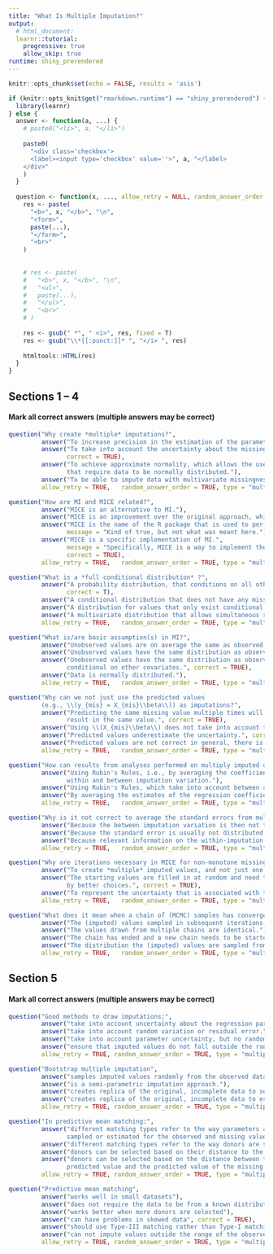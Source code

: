 ```yaml
---
title: "What Is Multiple Imputation?"
output: 
  # html_document:
  learnr::tutorial:
    progressive: true
    allow_skip: true
runtime: shiny_prerendered
---
```


```r
knitr::opts_chunk$set(echo = FALSE, results = 'asis')
```

```r
if (knitr::opts_knit$get("rmarkdown.runtime") == "shiny_prerendered") {
  library(learnr)
} else {
  answer <- function(a, ...) {
    # paste0("<li>", a, "</li>")
    
    paste0(
      "<div class='checkbox'>
      <label><input type='checkbox' value=''>", a, "</label>
    </div>"
    )
  }
  
  question <- function(x, ..., allow_retry = NULL, random_answer_order = NULL, type = NULL) {
    res <- paste(
      "<b>", x, "</b>", "\n",
      "<form>",
      paste(...),
      "</form>",
      "<br>"
    )
    
    
    # res <- paste(
    #   "<b>", x, "</b>", "\n",
    #   "<ul>",
    #   paste(...),
    #   "</ul>",
    #   "<br>"
    # )
    
    res <- gsub(" *", " <i>", res, fixed = T)
    res <- gsub("\\*[[:punct:]]* ", "</i> ", res)
    
    htmltools::HTML(res)
  }
}

```


## Sections 1 -- 4
#### Mark all correct answers (multiple answers may be correct)
```r
question("Why create *multiple* imputations?",
         answer("To increase precision in the estimation of the parameters."),
         answer("To take into account the uncertainty about the missing values.",
                correct = TRUE),
         answer("To achieve approximate normality, which allows the use of methods 
                that require data to be normally distributed."),
         answer("To be able to impute data with multivariate missingness."),
         allow_retry = TRUE,   random_answer_order = TRUE, type = "multiple")
```


```r
question("How are MI and MICE related?",
         answer("MICE is an alternative to MI."),
         answer("MICE is an improvement over the original approach, which is MI."),
         answer("MICE is the name of the R package that is used to perform MI.",
                message = "Kind of true, but not what was meant here."),
         answer("MICE is a specific implementation of MI.",
                message = "Specifically, MICE is a way to implement the imputation step of MI.",
                correct = TRUE),
         allow_retry = TRUE,   random_answer_order = TRUE, type = "multiple")
```


```r
question("What is a *full conditional distribution* ?",
         answer("A probability distribution, that conditions on all other variables.",
                correct = T),
         answer("A conditional distribution that does not have any missing values."),
         answer("A distribution for values that only exist conditional on the value on some other variable."),
         answer("A multivariate distribution that allows simultaneous sampling of multiple values."),
         allow_retry = TRUE,   random_answer_order = TRUE, type = "multiple")
```


```r
question("What is/are basic assumption(s) in MI?",
         answer("Unobserved values are on average the same as observed values."),
         answer("Unobserved values have the same distribution as observed values."),
         answer("Unobserved values have the same distribution as observed values,
                conditional on other covariates.", correct = TRUE),
         answer("Data is normally distributed."),
         allow_retry = TRUE,   random_answer_order = TRUE, type = "multiple")
```


```r
question("Why can we not just use the predicted values 
         (e.g., \\(y_{mis} = X_{mis}\\beta\\)) as imputations?",
         answer("Predicting the same missing value multiple times will always
                result in the same value.", correct = TRUE),
         answer("Using \\(X_{mis}\\beta\\) does not take into account the uncertainty about \\(\\beta\\).", correct = TRUE),
         answer("Predicted values underestimate the uncertainty.", correct = TRUE),
         answer("Predicted values are not correct in general, there is always random variation.", correct = TRUE),
         allow_retry = TRUE,   random_answer_order = TRUE, type = "multiple")
```

```r
question("How can results from analyses performed on multiply imputed data be combined?",
         answer("Using Rubin's Rules, i.e., by averaging the coefficients and the 
                within and between imputation variation."),
         answer("Using Rubin's Rules, which take into account between and within imputation variability.", correct = TRUE),
         answer("By averaging the estimates of the regression coefficients and adding up the corresponding standard errors."),
         allow_retry = TRUE,   random_answer_order = TRUE, type = "multiple")
```

```r
question("Why is it not correct to average the standard errors from multiple analyses of imputed data to obtain the overall results?",
         answer("Because the between imputation variation is then not taken into account.", correct = TRUE),
         answer("Because the standard error is usually not distributed symmetrically."),
         answer("Because relevant information on the within-imputation variation is lost."),
         allow_retry = TRUE,   random_answer_order = TRUE, type = "multiple")
```


```r
question("Why are iterations necessary in MICE for non-monotone missing patterns?",
         answer("To create *multiple* imputed values, and not just one."),
         answer("The starting values are filled in at random and need to be replaced
                by better choices.", correct = TRUE),
         answer("To represent the uncertainty that is associated with the missing values."),
         allow_retry = TRUE,   random_answer_order = TRUE, type = "multiple")
```


```r
question("What does it mean when a chain of (MCMC) samples has converged?",
         answer("The (imputed) values sampled in subsequent iterations are identical."),
         answer("The values drawn from multiple chains are identical."),
         answer("The chain has ended and a new chain needs to be started."),
         answer("The distribution the (imputed) values are sampled from remains stable.", correct = TRUE),
         allow_retry = TRUE,   random_answer_order = TRUE, type = "multiple")
```


## Section 5
#### Mark all correct answers (multiple answers may be correct)
```r
question("Good methods to draw imputations:",
         answer("take into account uncertainty about the regression parameters.", correct = TRUE),
         answer("take into account random variation or residual error.", correct = TRUE),
         answer("take into account parameter uncertainty, but no random variation."),
         answer("ensure that imputed values do not fall outside the range of the observed values."),
         allow_retry = TRUE, random_answer_order = TRUE, type = "multiple")
```


```r
question("Bootstrap multiple imputation",
         answer("samples imputed values randomly from the observed data."),
         answer("is a semi-parametric imputation approach."),
         answer("creates replica of the original, incomplete data to select imputed values from."),
         answer("creates replica of the original, incomplete data to estimate parameter uncertainty.", correct = TRUE),
         allow_retry = TRUE, random_answer_order = TRUE, type = "multiple")
```

```r
question("In predictive mean matching:",
         answer("different matching types refer to the way parameters are 
                sampled or estimated for the observed and missing values", correct = TRUE),
         answer("different matching types refer to the way donors are selected to fill in missing values"),
         answer("donors can be selected based on their distance to the unobserved value"),
         answer("donors can be selected based on the distance between their
                predicted value and the predicted value of the missing case", correct = TRUE),
         allow_retry = TRUE, random_answer_order = TRUE, type = "multiple")
```

```r
question("Predictive mean matching",
         answer("works well in small datasets"),
         answer("does not require the data to be from a known distribution", correct = TRUE),
         answer("works better when more donors are selected"),
         answer("can have problems in skewed data", correct = TRUE),
         answer("should use Type-III matching rather than Type-I matching", correct = TRUE),
         answer("can not impute values outside the range of the observed data", correct = TRUE),
         allow_retry = TRUE, random_answer_order = TRUE, type = "multiple")
```


